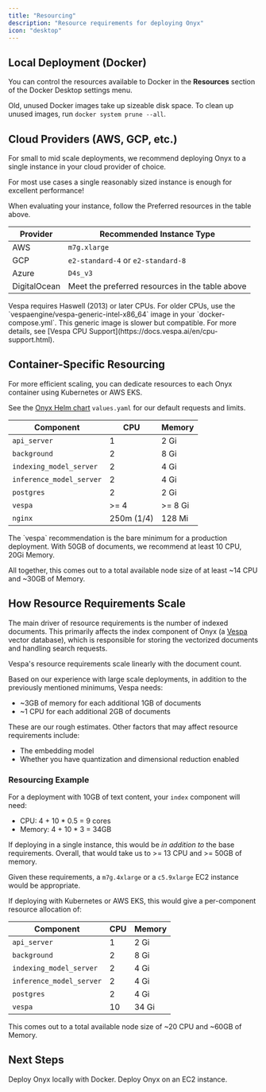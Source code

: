 ```yaml
---
title: "Resourcing"
description: "Resource requirements for deploying Onyx"
icon: "desktop"
---
```



<ResourcingOverview />

## Local Deployment (Docker)

You can control the resources available to Docker in the **Resources** section of the Docker Desktop settings menu.

Old, unused Docker images take up sizeable disk space. To clean up unused images, run `docker system prune --all`.

## Cloud Providers (AWS, GCP, etc.)

For small to mid scale deployments, we recommend deploying Onyx to a single instance in your cloud provider of choice.

<Tip> 
  For most use cases a single reasonably sized instance is enough for excellent performance!
</Tip>

When evaluating your instance, follow the Preferred resources in the table above. 

| Provider | Recommended Instance Type |
| --- | --- |
| AWS | `m7g.xlarge` |
| GCP | `e2-standard-4` or `e2-standard-8` |
| Azure | `D4s_v3` |
| DigitalOcean | Meet the preferred resources in the table above |

<Accordion title="Vespa on older CPUs">
  Vespa requires Haswell (2013) or later CPUs. For older CPUs, use the `vespaengine/vespa-generic-intel-x86_64` image in your `docker-compose.yml`. 
  This generic image is slower but compatible. For  more details, see [Vespa CPU Support](https://docs.vespa.ai/en/cpu-support.html).
</Accordion>

## Container-Specific Resourcing

For more efficient scaling, you can dedicate resources to each Onyx container using Kubernetes or AWS EKS.

See the [Onyx Helm chart](https://github.com/onyx-dot-app/onyx/blob/main/deployment/helm/charts/onyx/values.yaml) `values.yaml` for our default requests and limits.

| Component | CPU | Memory |
| --- | --- | --- |
| `api_server` | 1 | 2 Gi |
| `background` | 2 | 8 Gi |
| `indexing_model_server` | 2 | 4 Gi |
| `inference_model_server` | 2 | 4 Gi |
| `postgres` | 2 | 2 Gi |
| `vespa` | >= 4 | >= 8 Gi |
| `nginx` | 250m (1/4) | 128 Mi |

<Info>
  The `vespa` recommendation is the bare minimum for a production deployment. 
  With 50GB of documents, we recommend at least 10 CPU, 20Gi Memory.
</Info>

All together, this comes out to a total available node size of at least ~14 CPU and ~30GB of Memory.

## How Resource Requirements Scale

The main driver of resource requirements is the number of indexed documents. 
This primarily affects the index component of Onyx (a [Vespa](https://vespa.ai/) vector database), which is responsible for storing the vectorized documents and handling search requests. 

<Note>
  Vespa's resource requirements scale linearly with the document count.
</Note>

Based on our experience with large scale deployments, in addition to the previously mentioned minimums, Vespa needs:
- ~3GB of memory for each additional 1GB of documents
- ~1 CPU for each additional 2GB of documents

These are our rough estimates. Other factors that may affect resource requirements include:
- The embedding model
- Whether you have quantization and dimensional reduction enabled

### Resourcing Example
For a deployment with 10GB of text content, your `index` component will need:
- CPU: 4 + 10 * 0.5 = 9 cores
- Memory: 4 + 10 * 3 = 34GB

If deploying in a single instance, this would be *in addition to* the base requirements.
Overall, that would take us to >= 13 CPU and >= 50GB of memory. 

Given these requirements, a `m7g.4xlarge` or a `c5.9xlarge` EC2 instance would be appropriate.

If deploying with Kubernetes or AWS EKS, this would give a per-component resource allocation of:

| Component | CPU | Memory |
| --- | --- | --- |
| `api_server` | 1 | 2 Gi |
| `background` | 2 | 8 Gi |
| `indexing_model_server` | 2 | 4 Gi |
| `inference_model_server` | 2 | 4 Gi |
| `postgres` | 2 | 4 Gi |
| `vespa` | 10 | 34 Gi |

This comes out to a total available node size of ~20 CPU and ~60GB of Memory.

## Next Steps
<CardGroup cols={2}>
  <Card title="Guide: Deploy Onyx Locally" icon="microchip" href="/deployment/deployment_guides/local_deployments/docker"> 
    Deploy Onyx locally with Docker.
  </Card>
  <Card title="Guide: Deploy on AWS" icon="microchip" href="/deployment/deployment_guides/aws/ec2">
    Deploy Onyx on an EC2 instance.
  </Card>
</CardGroup>